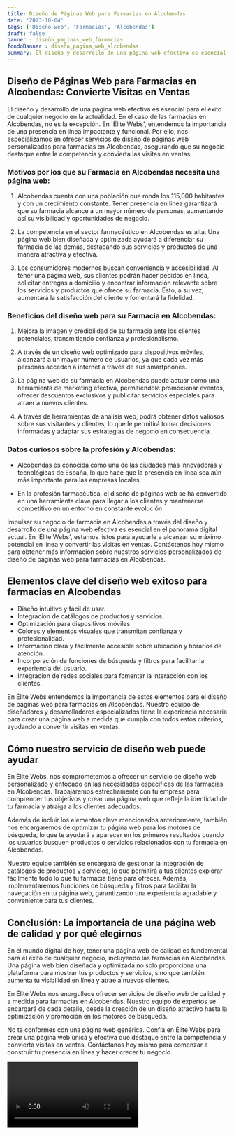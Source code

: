 ```yaml
---
title: Diseño de Páginas Web para Farmacias en Alcobendas
date: '2023-10-04'
tags: ['Diseño web', 'Farmacias', 'Alcobendas']
draft: false
banner : diseño_paginas_web_farmacias
fondoBanner : diseño_pagina_web_alcobendas
summary: El diseño y desarrollo de una página web efectiva es esencial para el éxito de cualquier negocio en la actualidad. En el caso de las farmacias en Alcobendas, no es la excepción. En 'Élite Webs', entendemos la importancia de una presencia en línea impactante y funcional. Por ello, nos especializamos en ofrecer servicios de diseño de páginas web personalizadas para farmacias en Alcobendas, asegurando que su negocio destaque entre la competencia y convierta las visitas en ventas.
---
```


## Diseño de Páginas Web para Farmacias en Alcobendas: Convierte Visitas en Ventas

El diseño y desarrollo de una página web efectiva es esencial para el éxito de cualquier negocio en la actualidad. En el caso de las farmacias en Alcobendas, no es la excepción. En 'Élite Webs', entendemos la importancia de una presencia en línea impactante y funcional. Por ello, nos especializamos en ofrecer servicios de diseño de páginas web personalizadas para farmacias en Alcobendas, asegurando que su negocio destaque entre la competencia y convierta las visitas en ventas.

### Motivos por los que su Farmacia en Alcobendas necesita una página web:

1. Alcobendas cuenta con una población que ronda los 115,000 habitantes y con un crecimiento constante. Tener presencia en línea garantizará que su farmacia alcance a un mayor número de personas, aumentando así su visibilidad y oportunidades de negocio.

2. La competencia en el sector farmacéutico en Alcobendas es alta. Una página web bien diseñada y optimizada ayudará a diferenciar su farmacia de las demás, destacando sus servicios y productos de una manera atractiva y efectiva.

3. Los consumidores modernos buscan conveniencia y accesibilidad. Al tener una página web, sus clientes podrán hacer pedidos en línea, solicitar entregas a domicilio y encontrar información relevante sobre los servicios y productos que ofrece su farmacia. Esto, a su vez, aumentará la satisfacción del cliente y fomentará la fidelidad.

### Beneficios del diseño web para su Farmacia en Alcobendas:

1. Mejora la imagen y credibilidad de su farmacia ante los clientes potenciales, transmitiendo confianza y profesionalismo.

2. A través de un diseño web optimizado para dispositivos móviles, alcanzará a un mayor número de usuarios, ya que cada vez más personas acceden a internet a través de sus smartphones.

3. La página web de su farmacia en Alcobendas puede actuar como una herramienta de marketing efectiva, permitiéndole promocionar eventos, ofrecer descuentos exclusivos y publicitar servicios especiales para atraer a nuevos clientes.

4. A través de herramientas de análisis web, podrá obtener datos valiosos sobre sus visitantes y clientes, lo que le permitirá tomar decisiones informadas y adaptar sus estrategias de negocio en consecuencia.

### Datos curiosos sobre la profesión y Alcobendas:

- Alcobendas es conocida como una de las ciudades más innovadoras y tecnológicas de España, lo que hace que la presencia en línea sea aún más importante para las empresas locales.

- En la profesión farmacéutica, el diseño de páginas web se ha convertido en una herramienta clave para llegar a los clientes y mantenerse competitivo en un entorno en constante evolución.

Impulsar su negocio de farmacia en Alcobendas a través del diseño y desarrollo de una página web efectiva es esencial en el panorama digital actual. En 'Élite Webs', estamos listos para ayudarle a alcanzar su máximo potencial en línea y convertir las visitas en ventas. Contáctenos hoy mismo para obtener más información sobre nuestros servicios personalizados de diseño de páginas web para farmacias en Alcobendas.

<GifSeo />

<Cta />

## Elementos clave del diseño web exitoso para farmacias en Alcobendas

- Diseño intuitivo y fácil de usar.
- Integración de catálogos de productos y servicios.
- Optimización para dispositivos móviles.
- Colores y elementos visuales que transmitan confianza y profesionalidad.
- Información clara y fácilmente accesible sobre ubicación y horarios de atención.
- Incorporación de funciones de búsqueda y filtros para facilitar la experiencia del usuario.
- Integración de redes sociales para fomentar la interacción con los clientes.

En Élite Webs entendemos la importancia de estos elementos para el diseño de páginas web para farmacias en Alcobendas. Nuestro equipo de diseñadores y desarrolladores especializados tiene la experiencia necesaria para crear una página web a medida que cumpla con todos estos criterios, ayudando a convertir visitas en ventas.

## Cómo nuestro servicio de diseño web puede ayudar

En Élite Webs, nos comprometemos a ofrecer un servicio de diseño web personalizado y enfocado en las necesidades específicas de las farmacias en Alcobendas. Trabajaremos estrechamente con tu empresa para comprender tus objetivos y crear una página web que refleje la identidad de tu farmacia y atraiga a los clientes adecuados.

Además de incluir los elementos clave mencionados anteriormente, también nos encargaremos de optimizar tu página web para los motores de búsqueda, lo que te ayudará a aparecer en los primeros resultados cuando los usuarios busquen productos o servicios relacionados con tu farmacia en Alcobendas.

Nuestro equipo también se encargará de gestionar la integración de catálogos de productos y servicios, lo que permitirá a tus clientes explorar fácilmente todo lo que tu farmacia tiene para ofrecer. Además, implementaremos funciones de búsqueda y filtros para facilitar la navegación en tu página web, garantizando una experiencia agradable y conveniente para tus clientes.

## Conclusión: La importancia de una página web de calidad y por qué elegirnos

En el mundo digital de hoy, tener una página web de calidad es fundamental para el éxito de cualquier negocio, incluyendo las farmacias en Alcobendas. Una página web bien diseñada y optimizada no solo proporciona una plataforma para mostrar tus productos y servicios, sino que también aumenta tu visibilidad en línea y atrae a nuevos clientes.

En Élite Webs nos enorgullece ofrecer servicios de diseño web de calidad y a medida para farmacias en Alcobendas. Nuestro equipo de expertos se encargará de cada detalle, desde la creación de un diseño atractivo hasta la optimización y promoción en los motores de búsqueda.

No te conformes con una página web genérica. Confía en Élite Webs para crear una página web única y efectiva que destaque entre la competencia y convierta visitas en ventas. Contáctanos hoy mismo para comenzar a construir tu presencia en línea y hacer crecer tu negocio.

<Video />

<CtaBot job='Farmacias' city='Alcobendas'/>

<Gmaps query='Alcobendas+españa+maps' />